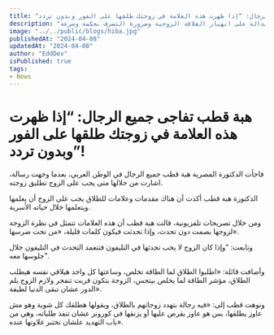 ```yaml
---
title: "هبة قطب تفاجى جميع الرجال: “إذا ظهرت هذه العلامة في زوجتك طلقها على الفور وبدون تردد"
description: "مقالة تفاجئ الرجال برسالة هبة قطب حول علامات الطلاق للزوجات، تشير إلى أهمية فهم العلامات الدالة على انهيار العلاقة الزوجية وضرورة التصرف بحكمة وسرعة."
image: "../../public/blogs/hiba.jpg"
publishedAt: "2024-04-08"
updatedAt: "2024-04-08"
author: "EddDev"
isPublished: true
tags:
- News
---
```


# هبة قطب تفاجى جميع الرجال: “إذا ظهرت هذه العلامة في زوجتك طلقها على الفور وبدون تردد”!

فاجأت الدكتورة المصرية هبة قطب جميع الرجال في الوطن العربي، بعدما وجهت رسالة، اشارت من خلالها متى يجب على الزوج تطليق زوجته.

الدكتورة هبة قطب أكدت أن هناك مقدمات وعلامات للطلاق يجب على الزوج أن يعلمها ويتعلمها خلال حياته الأسرية.

ومن خلال تصريحات تلفزيونية، قالت هبة قطب أن هذه العلامات تتمثل في نظرة الزوجة لزوجها بصمت دون تحدث، وإذا تحدثت فيكون كلمات قليلة، «من تحت ضرسها».

وتابعت: “وإذا كان الزوج لا يحب تحدثها في التليفون فتتعمد التحدث في التليفون خلال جلوسها معه”.

وأضافت قائلة: «اطلبوا الطلاق لما الطاقة تخلص، وساعتها كل واحد هيلاقي نفسه هيطلب الطلاق، مؤشر الطاقة لما يخلص بيتحس، الزوجة بتكون قربت تنفجر ولازم الزوج يلم الدور عشان تبقى الدنيا لطيفة».

ونوهت قطب إلى: «فيه رجالة بتهدد زوجاتهم بالطلاق، ويقولها هطلقك كل شوية وهو مش عاوز يطلقها، بس هو عاوز يقرص عليها أو يزنقها في كورونر عشان تنفذ طلباته، وهي من باب التهديد علشان تختبر غلاوتها عنده».
